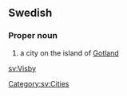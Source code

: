 ==Swedish==

===Proper noun===
{{infl|sv|proper noun|g=n}}

# a city on the island of [[Gotland]]

[[Category:sv:Cities]]
[[sv:Visby]]